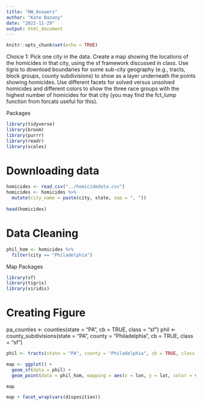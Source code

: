 ```yaml
---
title: "HW_Answers"
author: "Kate Bazany"
date: "2022-11-29"
output: html_document
---
```


```r
knitr::opts_chunk$set(echo = TRUE)
```

Choice 1: Pick one city in the data. Create a map showing the locations of the homicides in that city, using the sf framework discussed in class. Use tigris to download boundaries for some sub-city geography (e.g., tracts, block groups, county subdivisions) to show as a layer underneath the points showing homicides. Use different facets for solved versus unsolved homicides and different colors to show the three race groups with the highest number of homicides for that city (you may find the fct_lump function from forcats useful for this).

Packages

```r
library(tidyverse)
library(broom)
library(purrr)
library(readr)
library(scales)
```

# Downloading data

```r
homicides <- read_csv("../homicidedata.csv")
homicides <- homicides %>%
  mutate(city_name = paste(city, state, sep = ", "))
  
head(homicides)
```

# Data Cleaning

```r
phil_hom <- homicides %>%
  filter(city == "Philadelphia")
```

Map Packages

```r
library(sf)
library(tigris)
library(viridis)
```


# Creating Figure

pa_counties <- counties(state = "PA", cb = TRUE, class = "sf")
phil <- county_subdivisions(state = "PA", county = "Philadelphia", cb = TRUE, class = "sf")

```r
phil <- tracts(state = "PA", county = "Philadelphia", cb = TRUE, class = "sf")

map <- ggplot() +
  geom_sf(data = phil) +
  geom_point(data = phil_hom, mapping = aes(x = lon, y = lat, color = victim_race), alpha = .5, size = .5)

map

map + facet_wrap(vars(disposition))
```

